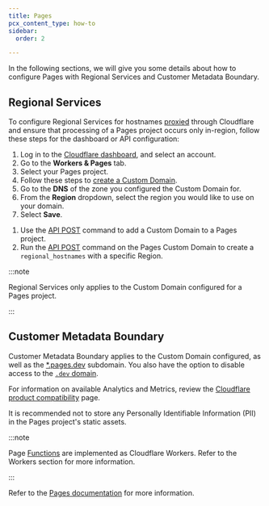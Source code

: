 ```yaml
---
title: Pages
pcx_content_type: how-to
sidebar:
  order: 2

---
```



In the following sections, we will give you some details about how to configure Pages with Regional Services and Customer Metadata Boundary.

## Regional Services

To configure Regional Services for hostnames [proxied](/dns/manage-dns-records/reference/proxied-dns-records/) through Cloudflare and ensure that processing of a Pages project occurs only in-region, follow these steps for the dashboard or API configuration:

<Tabs> <TabItem label="Dashboard">

1. Log in to the [Cloudflare dashboard](https://dash.cloudflare.com/), and select an account.
2. Go to the **Workers & Pages** tab.
3. Select your Pages project.
4. Follow these steps to [create a Custom Domain](/pages/configuration/custom-domains/).
5. Go to the **DNS** of the zone you configured the Custom Domain for.
6. From the **Region** dropdown, select the region you would like to use on your domain.
7. Select **Save**.

</TabItem>

<TabItem label="API">

1. Use the [API POST](/api/operations/pages-domains-add-domain) command to add a Custom Domain to a Pages project.
2. Run the [API POST](/data-localization/regional-services/get-started/#configure-regional-services-via-api) command on the Pages Custom Domain to create a `regional_hostnames` with a specific Region.

</TabItem> </Tabs>

:::note


Regional Services only applies to the Custom Domain configured for a Pages project.


:::

## Customer Metadata Boundary

Customer Metadata Boundary applies to the Custom Domain configured, as well as the [\*.pages.dev](/pages/configuration/preview-deployments/) subdomain. You also have the option to disable access to the [`.dev` domain](/pages/configuration/custom-domains/#disable-access-to-pagesdev-subdomain).

For information on available Analytics and Metrics, review the [Cloudflare product compatibility](/data-localization/compatibility/) page.

It is recommended not to store any Personally Identifiable Information (PII) in the Pages project's static assets.

:::note


Page [Functions](/pages/functions/) are implemented as Cloudflare Workers. Refer to the Workers section for more information.


:::

Refer to the [Pages documentation](/pages) for more information.
